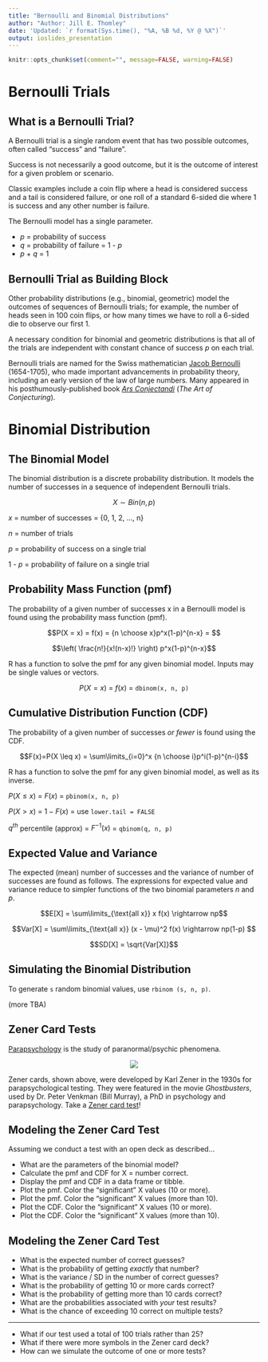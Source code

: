 ```yaml
---
title: "Bernoulli and Binomial Distributions"
author: "Author: Jill E. Thomley"
date: 'Updated: `r format(Sys.time(), "%A, %B %d, %Y @ %X")`'
output: ioslides_presentation
---
```


```r
knitr::opts_chunk$set(comment="", message=FALSE, warning=FALSE)
```

# Bernoulli Trials

## What is a Bernoulli Trial?

A Bernoulli trial is a single random event that has two possible outcomes, often called "success" and "failure". 

Success is not necessarily a good outcome, but it is the outcome of interest for a given problem or scenario.

Classic examples include a coin flip where a head is considered success and a tail is considered failure, or one roll of a standard 6-sided die where 1 is success and any other number is failure.

The Bernoulli model has a single parameter.

* _p_ = probability of success  
* _q_ = probability of failure = 1 - _p_  
* _p_ + _q_ = 1  


## Bernoulli Trial as Building Block

Other probability distributions (e.g., binomial, geometric) model the outcomes of sequences of Bernoulli trials; for example, the number of heads seen in 100 coin flips, or how many times we have to roll a 6-sided die to observe our first 1.

A necessary condition for binomial and geometric distributions is that all of the trials are independent with constant chance of success _p_ on each trial.

Bernoulli trials are named for the Swiss mathematician [Jacob Bernoulli](http://www-groups.dcs.st-and.ac.uk/history/Biographies/Bernoulli_Jacob.html) (1654-1705), who made important advancements in probability theory, including an early version of the law of large numbers. Many appeared in his posthumously-published book [_Ars Conjectandi_](https://books.google.com/books?id=XPOf7STJ3y4C&pg=PP5#v=onepage&q&f=false) (_The Art of Conjecturing_).


# Binomial Distribution

## The Binomial Model

The binomial distribution is a discrete probability distribution. It models the number of successes in a sequence of independent Bernoulli trials. 

$$X \sim Bin(n,p)$$

_x_ = number of successes = {0, 1, 2, ..., n}
    
_n_ = number of trials
    
_p_ = probability of success on a single trial
    
1 - _p_ = probability of failure on a single trial


## Probability Mass Function (pmf)

The probability of a given number of successes x in a Bernoulli model is found using the probability mass function (pmf).

$$P(X = x) = f(x) = {n \choose x}p^x(1-p)^{n-x} = $$

$$\left( \frac{n!}{x!(n-x)!} \right) p^x(1-p)^{n-x}$$

R has a function to solve the pmf for any given binomial model. Inputs may be single values or vectors.

<center>$P(X = x)$ = $f(x)$ = `dbinom(x, n, p)`</center>


## Cumulative Distribution Function (CDF)

The probability of a given number of successes _or fewer_ is found using the CDF.

$$F(x)=P(X \leq x) = \sum\limits_{i=0}^x {n \choose i}p^i(1-p)^{n-i}$$

R has a function to solve the pmf for any given binomial model, as well as its inverse.

$P(X \leq x)$ = $F(x)$ = `pbinom(x, n, p)`

$P(X > x)$ = $1-F(x)$ = use `lower.tail = FALSE`

$q^{th}$ percentile (approx) = $F^{-1}(x)$ = `qbinom(q, n, p)` 


## Expected Value and Variance

The expected (mean) number of successes and the variance of number of successes are found as follows. The expressions for expected value and variance reduce to simpler functions of the two binomial parameters _n_ and _p_.

$$E[X] = \sum\limits_{\text{all x}} x f(x) \rightarrow np$$

$$Var[X] = \sum\limits_{\text{all x}} (x - \mu)^2 f(x) \rightarrow np(1-p) $$

$$SD[X] = \sqrt{Var[X]}$$

## Simulating the Binomial Distribution

To generate `s` random binomial values, use `rbinom (s, n, p)`.

(more TBA)


## Zener Card Tests

[Parapsychology](http://www.psychicscience.org/parintro.aspx) is the study of paranormal/psychic phenomena.

<p style="text-align: center;">![](https://stat-jet-asu.github.io/Moodlepics/zenercards.jpg)</p>

Zener cards, shown above, were developed by Karl Zener in the 1930s for parapsychological testing. They were featured in the movie _Ghostbusters_, used by Dr. Peter Venkman (Bill Murray), a PhD in psychology and parapsychology. Take a [Zener card test](https://www.psychic-experiences.com/psychic-tests/zener-cards.php)!


## Modeling the Zener Card Test

Assuming we conduct a test with an open deck as described... 

* What are the parameters of the binomial model?
* Calculate the pmf and CDF for X = number correct.
* Display the pmf and CDF in a data frame or tibble.
* Plot the pmf. Color the "significant" X values (10 or more).
* Plot the pmf. Color the "significant" X values (more than 10).
* Plot the CDF. Color the "significant" X values (10 or more).
* Plot the CDF. Color the "significant" X values (more than 10).


## Modeling the Zener Card Test

* What is the expected number of correct guesses?
* What is the probability of getting _exactly_ that number?
* What is the variance / SD in the number of correct guesses?
* What is the probability of getting 10 or more cards correct?
* What is the probability of getting more than 10 cards correct?
* What are the probabilities associated with _your_ test results?
* What is the chance of exceeding 10 correct on multiple tests?

<hr>

* What if our test used a total of 100 trials rather than 25?
* What if there were more symbols in the Zener card deck?
* How can we simulate the outcome of one or more tests?



